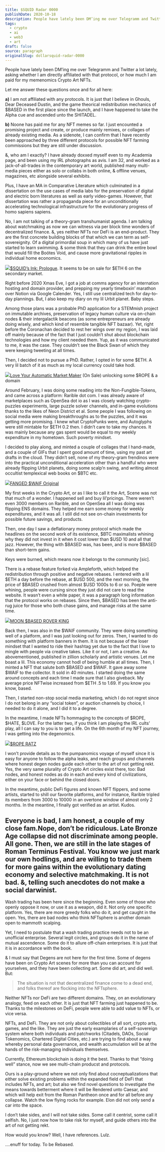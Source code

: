 ```yaml
---
title: $SQUID Radar 0000
publishDate: 2020-10-18
description: People have lately been DM’ing me over Telegramm and Twitter a lot lately, asking whether I am directly affiliated with that protocol, or how much I ......
tags:
  - crypto
  - ai
  - web3
  - art
draft: false
source: paragraph
originalSlug: dollarsquid-radar-0000
---
```


People have lately been DM’ing me over Telegramm and Twitter a lot lately, asking whether I am directly affiliated with that protocol, or how much I am paid for my memenomics Crypto Art NFTs.

Let me answer these questions once and for all here:

**a)** I am not affiliated with any protocols. It is just that I believe in Ghouls, Dear Deceased Dustin, and the game theorical redistribution mechanics of $BASED in the first place since the launch, and I have happened to take the Alpha cue and ascended unto the SHITADEL.

**b)** Noone has paid me for any NFT memes so far. I just encounted a promising project and create, or produce mainly remixes, or collages of already existing media. As a sidenote, I can confirm that I have recently been approached by three different protocols for possible NFT farming commissions but they are still under discussion.

&, who am I exactly? I have already doxxed myself even to my Academia page, and been using my IRL photographs as avis. I am 32, and worked as a jack-of-all-trades in the contemporary art world, published many multi-media pieces either as solo or collabs in both online, & offline venues, magazines, etc alongside several exhibits.

Plus, I have an MA in Comparative Literature which culminated in a dissertation on the use cases of media labs for the preservation of digital and electric born literatures as well as early video-games. However, that dissertation was rather a propaganda piece for an unconditionally accelerating technological infrastructure for the evolutionary progress of homo sapiens sapiens.

No, I am not talking of a theory-gram transhumanist agenda. I am talking about watchmaking as now we can witness via per block time wonders of decentralized finance. &, yes neither NFTs nor DeFi is an end-product. They are the first concrete building blocks of that which we can term as self-sovereignity. Of a digital primordial soup in which many of us have just started to learn swimming. & some think that they can drink the entire bowl that would fill the Boötes Void, and cause more gravitational ripples in individual home economics.

![](https://bucketeer-e05bbc84-baa3-437e-9518-adb32be77984.s3.amazonaws.com/public/images/5453af50-5029-4167-b27e-c1dffe9cc42a_640x360.gif)[$SQUID’s Ink: Prologue](https://app.rarible.com/token/0x60f80121c31a0d46b5279700f9df786054aa5ee5:15550:0xaa6c489ea0cca7593acb7c8019dea4e8b131b1ca). It seems to be on sale for $ETH 6 on the secondary market.

Right before 2020 Xmas Eve, I got a job at comms agency for an internation hosting and domain provider, and prepping my yearly timeboxin’ marathon over Notion via Google Calender. Yes, I still use centralized tech for day-to-day plannings. But, I also keep my diary on my lil Urbit planet. Baby steps.

Among those plans was a probable PhD application for a STEMmish project on immutable archives, preservation of legacy human culture via on-chain nodes & their intergalactik beacons (as some entrepreneurs are already doing wisely, and which kind of resemble tangible NFT bazaar). Yet, right before the Coronachan decided to rest her wings over my region, I was laid off mainly because of the fact that I just couldn’t shut about blockchain technologies and how my client needed them. Yup, as it was communicated to me, it was the case. They couldn’t see the Black Swan of which they were keeping tweeting at all times.

Then, I decided not to pursue a PhD. Rather, I opted in for some $ETH. A very lil batch of it as much as my local currency could take hodl.

![](https://bucketeer-e05bbc84-baa3-437e-9518-adb32be77984.s3.amazonaws.com/public/images/44ea462b-9d2b-4408-a532-3bb59e2a3fc6_640x510.gif)[Love Your Automatic Market Maker](https://app.rarible.com/token/0x60f80121c31a0d46b5279700f9df786054aa5ee5:44582:0x36de990133d36d7e3df9a820aa3ede5a2320de71) (On Sale) unlocking some $ROPE & a domain

Around February, I was doing some reading into the Non-Fungible-Tokens, and came across a platform: Rarible dot com. I was already aware of marketplaces such as OpenSea dot io as I was closely watching crypto-puzzles experiments, large puzzle solver channels, and in-game evolutions thanks to the likes of Neon District et al. Some people I was following on social media were making breakthroughs as to the puzzles, and it was getting more promising. I knew what CryptoPunks were, and Autoglyphs were still mintable for $ETH 0.2 then. I didn’t care to take my chances. It was mainly because any gas spent would be equal to my weekly expenditure in my hometown. Such poverty mindset.

I decided to play along, and minted a couple of collages that I hand-made, and a couple of GIFs that I spent good amount of time, using my past art drafts in the cloud. They didn’t sell, none of my theory-gram frendinos were into the practical unconditional acceleration other than a handful who were already flipping Urbit planets, doing some scalp’n swing, and writing almost occultist templexical web books on $BTC etc.

![](https://bucketeer-e05bbc84-baa3-437e-9518-adb32be77984.s3.amazonaws.com/public/images/9d0cb230-150b-4451-b87d-2df6930e3395_384x256.gif)[FANGED $WAIF Original](https://app.rarible.com/token/0xd07dc4262bcdbf85190c01c996b4c06a461d2430:35296:0x36de990133d36d7e3df9a820aa3ede5a2320de71)

My first weeks in the Crypto Art, or as I like to call it the Art, Scene was not that much of a wonder. I happened sell and buy lil’pricings. There weren’t even 3000 members on Rarible, and on OpenSea all I was doing was flipping ENS domains. They helped me earn some money for weekly expenditures, and it was all. I still did not see on-chain investments for possible future savings, and products.

Then, one day I saw a deflationary money protocol which made the headlines on the second work of its existence, $BTC maximalists whining why they did not invest in it when it cost lower than $USD 10 and all that jazz. However, the thing with $BASED was, has been, and is more $BASED than short-term gains.

Keys were burned, which means now it belongs to the community [sic].

There is a rebase feature forked via Ampleforth, which helped the redistribution through positive and negative rebases. I entered with a lil $ETH a day before the rebase, at $USD 500, and the next morning, the price of $BASED crushed from almost $USD 1000s to 6 or so. Poeple were whining, people were cursing since they just did not care to read the website. It wasn’t even a white paper, it was a paragraph long information that the protocol works on rebases. Since then, $BASED has been the anti-rug juice for those who both chase gains, and manage risks at the same time.

![](https://bucketeer-e05bbc84-baa3-437e-9518-adb32be77984.s3.amazonaws.com/public/images/6d048fc3-6ac4-4985-8ddb-2e1d44c7b2b9_424x640.gif)[MOON $BASED ROVER KING](https://app.rarible.com/token/0x60f80121c31a0d46b5279700f9df786054aa5ee5:47212:0x36de990133d36d7e3df9a820aa3ede5a2320de71)

Back then, I was also in the $WAIF community. They were doing something well of a platform, and I was just looking out for zeros. Then, I wanted to do something with platform banners in them. It is not because of the loser mindset that I wanted to ride their hashtag yet due to the fact that I love to mingle with people via creative takes. Like it or not, I am a creative. As abovementioned, published in zillion scholarly and artistic venues. Let me boast a lil. This economy cannot hodl of being humble at all times. Then, I minted a NFT that salute both $BASED and $WAIF. It gave away some $WAIF to the collector. It sold in 40 minutes. I started doing the same around concepts and each time I made sure that I also giveback. My average price NFTwise increased from $ETH .5 to 1.69. If you know you know, based.

Then, I started non-stop social media marketing, which I do not regret since I do not belong in any “social token”, or auction channels by choice, I needed to do it alone, and I did it to a degree.

In the meantime, I made NFTs hommaging to the concepts of $ROPE, $HATE, $LOVE. For the latter two, if you think I am playing the IRL cults’ play, all I can say to you is to get a life. On the 6th month of my NFT journey, I was getting into the degenomics.

![](https://bucketeer-e05bbc84-baa3-437e-9518-adb32be77984.s3.amazonaws.com/public/images/6777a6a2-2acf-48f8-a419-f17b312ee522_479x640.gif)[$ROPE RATZ](https://app.rarible.com/token/0x60f80121c31a0d46b5279700f9df786054aa5ee5:49258:0x36de990133d36d7e3df9a820aa3ede5a2320de71)

I won’t provide details as to the pumpanomics voyage of myself since it is easy for anyone to follow the alpha leaks, and reach groups and channels where honest degen nodes guide each other to the art of not getting rekt. Yes, the very same plurality of Crypto Art circles exist there, too: Bad nodes, and honest nodes as do in each and every kind of civilizations, either on your face or behind the closed doors.

In the meantime, public DeFi figures and known NFT flippers, and some artists, started to shill our favorite platforms, and for instance, Rarible tripled its members from 3000 to 10000 in an overtone window of almost only 2 months. In the meantine, I finally got verified as an artist. Kudos.

## Everyone is bad, I am honest, a couple of my close fam.Nope, don’t be ridiculous. Late Bronze Age collapse did not discriminate among people. All gone. Then, we are still in the late stages of Roman Terminus Festival. You know we just mark our own hodlings, and are willing to trade them for more gains within the evolutionary dating economy and selective matchmaking. It is not bad. &, telling such anecdotes do not make a social darwinist.

Wash trading has been here since the beginning. Even some of those who openly oppose it now, or use it as a weapon, did it. Not only one specific platform. Yes, there are more greedy folks who do it, and get caught in the open. Yes, there are bad nodes who think NFTsphere is another domain open to mammoth scalping.

Yet, I need to postulate that a wash trading practice needs not to be an unofficial enterprise. Several legit circles, and groups do it in the name of mutual ascendence. Some do it to allure off-chain enterprises. It is just that it is in accordance with the book.

& I must say that Degens are not here for the first time. Some of degens have been on Crypto Art scenes for more than you can account for yourselves, and they have been collecting art. Some did art, and did well. But:

> The situation is not that decentralized finance come to a dead end, and folks thereof are flocking into the NFTsphere.

Neither NFTs nor DeFi are two different domains. They, on an evolutionary analogy, feed on each other. It is just that NFT farming just happened to be. Thanks to the milestones on DeFi, people were able to add value to NFTs, or vice versa.

NFTs, and DeFi. They are not only about collectibles of all sort, crypto arts, games, and the like. They are just the early examplaries of a self-sovereign system where both individuals and patchworks (Citadels, DAOs, Social Tokenomics, Chartered Digital Cities, etc.) are trying to find about a way whereby personal data governance, and wealth accumulation will be at the hands of the risk-managing individuals themselves.

Currently, Ethereum blockchain is doing it the best. Thanks to that “doing well” stance, now we see multi-chain producst and protocols.

Ours is a play-ground where we not only find about cocneptualizations that either solve existing problems within the expanded field of DeFi that includes NFTs, and art; but also we find novel questions to investigate the means towards betterment where it will be Rendered unto Caesar, and which will help exit from the Roman Pantheon once and for all before any collapse. Watch the low flying rocks for example. Elon did not only send a car into the space.

I don’t take sides, and I will not take sides. Some call it centrist, some call it selfish. No, I just now how to take risk for myself, and guide others into the art of not getting rekt.

How would you know? Well, I have references. Lulz.

….enuff for today. To be Rebased.